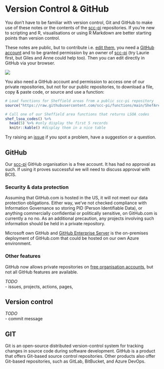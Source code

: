 # Version Control & GitHub {#github}

You don't have to be familiar with version control, Git and GitHub to make use of these notes or the contents of the [scc-pi](https://github.com/scc-pi) repositories. If you're new to scripting and R, visualisations or using R Markdown are better starting points than version control.

These notes are public, but to contribute i.e. [edit them](https://github.com/scc-pi/notes), you need a [GitHub account](https://github.com/join) and to be granted permission by an owner of [scc-pi](https://github.com/scc-pi) (try Laurie first, but Giles and Anne could help too). Then you can edit directly in GitHub via your browser.

![](images/github-edit.png)

You also need a GitHub account and permission to access one of our private repositories, but not for our public repositories, to download a file, copy & paste code, or source and use a function:

```r
# Load functions for Sheffield areas from a public scc-pi repository 
source("https://raw.githubusercontent.com/scc-pi/functions/main/ShefAreas.R")

# Call one of our Sheffield area functions that returns LSOA codes 
shef_lsoa_codes() %>% 
  head(5) %>% #only display the first 5 records
  knitr::kable() #display them in a nice table 
```

Try raising an [issue](https://guides.github.com/features/issues/) if you spot a problem, have a suggestion or a question.

## GitHub

Our [scc-pi](https://github.com/scc-pi) GitHub organisation is a free account. It has had no approval as such. If using it proves successful we will need to discuss approval with BCIS.  

### Security & data protection  

Assuming that GitHub.com is hosted in the US, it will not meet our data protection obligations. Either way, we've not checked compliance with Information Governance so storing PID (Person Identifiable Data), or anything commercially confidential or politically sensitive, on GitHub.com is currently a no no. As an additional precaution, any projects involving such information should be held in a private repository.  

Microsoft own GitHub and [GitHub Enterprise Server](https://azuremarketplace.microsoft.com/en-us/marketplace/apps/github.githubenterprise?tab=overview) is the on-premises deployment of GitHub.com that could be hosted on our own Azure environment.

### Other features  

GitHub now allows private repositories on [free organisation accounts](https://docs.github.com/en/github/getting-started-with-github/types-of-github-accounts#organization-accounts), but not all GitHub features are available.

_TODO_  
- issues, projects, actions, pages, 

## Version control

_TODO_   
- commit message  

## GIT

Git is an open-source distributed version-control system for tracking changes in source code during software development. GitHub is a product that offers Git-based source control repositories. Other products also offer Git-based repositories, such as GitLab, BitBucket, and Azure DevOps.
